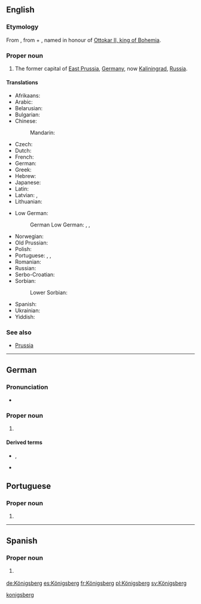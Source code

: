 ==English==
{{wikipedia|Königsberg}}
{{wikipedia|Kaliningrad}}

===Etymology===
From {{etyl|de|en}} {{m|de|Königsberg}}, from {{m|de|König||king}} + {{m|de|Berg||mountain}}, named in honour of [[w:Ottokar II of Bohemia|Ottokar II, king of Bohemia]].

===Proper noun===
{{en-proper noun}}

# {{context|historical|lang=en}} The former capital of [[East Prussia]], [[Germany]], now [[Kaliningrad]], [[Russia]].

====Translations====
{{trans-top-also|former capital of East Prussia|Kaliningrad}}
* Afrikaans: {{t|af|Koningsberg}}
* Arabic: {{t|ar|كونيغسبرغ}}
* Belarusian: {{t|be|Каралявец|m|tr=Karaljávjec}}
* Bulgarian: {{t|bg|Кьонигсберг|sc=Cyrl}}
* Chinese:
*: Mandarin: {{t|cmn|柯尼斯堡|tr=Kēnísībǎo|sc=Hani}}
* Czech: {{t|cs|Královec|m}}
* Dutch: {{t|nl|Koningsbergen}}
* French: {{t|fr|Kœnigsberg|m}}
* German: {{t+|de|Königsberg|n}}
* Greek: {{t|el|Καινιξβέργη}}
* Hebrew: {{t|he|קניגסברג|sc=Hebr}}
* Japanese: {{t|ja|ケーニヒスベルク|tr=Kēnihisuberuku}}
* Latin: {{t|la|Regiomontum}}
* Latvian: {{t|lv|Kēnigsberga}}, {{t|lv|Karaļauči}}
* Lithuanian: {{t|lt|Karaliaučius}}
{{trans-mid}}
* Low German:
*: German Low German: {{t|nds-de|Königsbarg}} {{qualifier|in some dialects}}, {{t|nds-de|Kensbarg}} {{qualifier|Natangian Low Prussian}}, {{t|nds-de|Kensborg}} {{qualifier|Elbingian Low Prussian}}
* Norwegian: {{t|no|Königsberg}}
* Old Prussian: {{t|prg|Twanksta|alt=Twānksta}}
* Polish: {{t|pl|Królewiec|m}}
* Portuguese: {{t|pt|Conisberga|f}}, {{t|pt|Königsberg}}, {{t|pt|Konigsberg}}
* Romanian: {{t|ro|Königsberg}}
* Russian: {{t|ru|Кёнигсберг|m|tr=Kjónigsberg, Kjonigsbérg}}
* Serbo-Croatian: {{t|sh|Kraljevic}}
* Sorbian:
*: Lower Sorbian: {{t|dsb|Kralowc|m}}
* Spanish: {{t+|es|Königsberg|m}}
* Ukrainian: {{t|uk|Кенігсберг|m|tr=Kénihsberh, Kenihsbérh}}
* Yiddish: {{t|yi|קעניגסבערג|tr=Kenigsberg}}
{{trans-bottom}}

===See also===
* [[Prussia]]

[[Category:English terms spelled with Ö|konigsberg]]
{{catlangcode|en|Cities|Germany|Russia}}

----

==German==

===Pronunciation===
* {{IPA|/ˈkøːnɪçsbɛʁk/|lang=de}}

===Proper noun===
{{de-proper noun|n}}

# {{lb|de|historical}} {{l|en|Königsberg}}

====Derived terms====
* {{l|de|Königsberger}}, {{l|de|Königsbergerin}}
* {{l|de|Königsberger Klopse}}

{{catlangcode|de|Cities|Germany|Russia}}

==Portuguese==

===Proper noun===
{{pt-proper noun|f}}

# {{alternative spelling of|Konigsberg|lang=pt}}

----

==Spanish==
{{wikipedia|lang=es}}

===Proper noun===
{{es-proper noun}}

# {{lb|es|historical}} {{l|en|Königsberg}}

[[de:Königsberg]]
[[es:Königsberg]]
[[fr:Königsberg]]
[[pl:Königsberg]]
[[sv:Königsberg]]